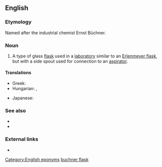 ==English==

===Etymology===
Named after the industrial chemist Ernst Büchner.

===Noun===
{{en-noun}}

# {{lb|en|chemistry}} A type of glass [[flask]] used in a [[laboratory]] similar to an [[Erlenmeyer flask]], but with a side spout used for connection to an [[aspirator]].

====Translations====
{{trans-top|a laboratory flask}}
* Greek: {{t|el|[[φιάλη]] [[διηθήσεως]]|f}}
* Hungarian: {{t|hu|szívópalack}}, {{t|hu|Büchner-palack}}
{{trans-mid}}
* Japanese: {{t|ja|吸引ビン|tr=kyūin bin|sc=Jpan}}
{{trans-bottom}}

===See also===
* {{l|en|vacuum flask}}
* {{l|en|Büchner funnel}}

===External links===
* {{pedialite}}

[[Category:English eponyms]]
[[Category:English terms spelled with Ü|buchner flask]]